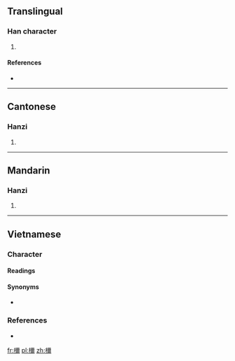 ==Translingual==

===Han character===
{{Han char|rn=75|rad=木|as=14|sn=18|four=41927|canj=DMFB}}

# {{defn|Han|sort=木14}}

====References====
* {{Han ref|kx=0558.430|dkj=15741|dj=0948.130|hdz=21307.060|uh=6AB7|ud=27319|bh=EFE4|bd=61412}}

----

==Cantonese==

===Hanzi===
{{yue-hanzi|jyut=|y=nei5}}

# {{defn|lang=yue|sort=木14}}

----

==Mandarin==

===Hanzi===
{{cmn-hanzi|pin=[[mí]] ([[mi2]]), nǐ|wg=mi<sup>2</sup>}}

# {{defn|lang=cmn|sort=木14}}

----

==Vietnamese==

===Character===
{{rfc-header|Character|lang=vi}}

====Readings====
{{vi-readings|hanviet=nễ, nhĩ|phienthiet=奴禮 nô lễ|nom=nhĩ, nễ|rs=木14}}

====Synonyms====
* {{vi-l|鈮|nễ}}

===References===
* {{R:WinVNKey:Lê Sơn Thanh}}

[[fr:檷]]
[[pl:檷]]
[[zh:檷]]